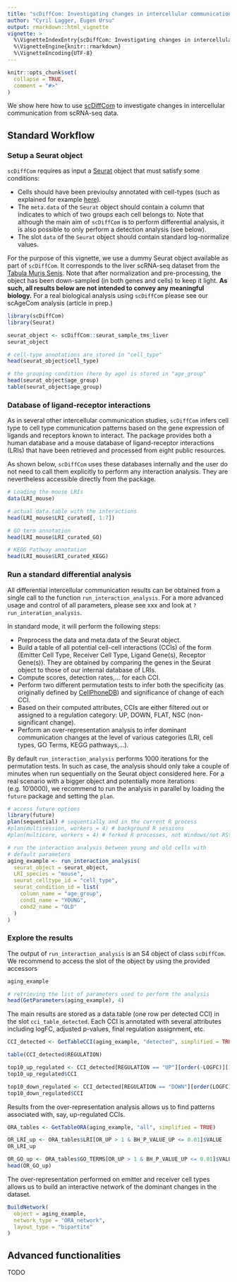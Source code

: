 ```yaml
---
title: "scDiffCom: Investigating changes in intercellular communication"
author: "Cyril Lagger, Eugen Ursu"
output: rmarkdown::html_vignette
vignette: >
  %\VignetteIndexEntry{scDiffCom: Investigating changes in intercellular communication}
  %\VignetteEngine{knitr::rmarkdown}
  %\VignetteEncoding{UTF-8}
---
```


```r
knitr::opts_chunk$set(
  collapse = TRUE,
  comment = "#>"
)
```

We show here how to use [scDiffCom](https://github.com/CyrilLagger/scDiffCom)
to investigate changes in intercellular communication from scRNA-seq data.

## Standard Workflow

### Setup a Seurat object

`scDiffCom` requires as input a [Seurat](https://satijalab.org/seurat/) object
that must satisfy some conditions:

* Cells should have been previoulsy annotated with cell-types (such as
explained for example
[here](https://satijalab.org/seurat/articles/pbmc3k_tutorial.html)).
* The `meta.data` of the `Seurat` object should contain a column that
indicates to which of two groups each cell belongs to. Note that although the 
main aim of `scDiffCom` is to perform differential analysis, it is also possible
to only perform a detection analysis (see below).
* The slot `data` of the `Seurat` object should contain standard log-normalize
values.

For the purpose of this vignette, we use a dummy Seurat object available as
part of `scDiffCom`. It corresponds to the liver scRNA-seq dataset from the
[Tabula Muris Senis](https://tabula-muris-senis.ds.czbiohub.org/). Note that
after normalization and pre-processing, the object has been down-sampled 
(in both genes and cells) to keep it light. **As such, all results below are not
intended to convey any meaningful biology.** For a real biological analysis
using `scDiffCom` please see our scAgeCom analysis (article in prep.)

```r
library(scDiffCom)
library(Seurat)

seurat_object <- scDiffCom::seurat_sample_tms_liver
seurat_object

# cell-type annotations are stored in "cell_type"
head(seurat_object$cell_type)

# the grouping condition (here by age) is stored in "age_group"
head(seurat_object$age_group)
table(seurat_object$age_group)

```

### Database of ligand-receptor interactions

As in several other intercellular communication studies, `scDiffCom` infers
cell type to cell type communication patterns based on the gene expression of
ligands and receptors known to interact. The package provides both a human 
database and a mouse database of ligand-receptor interactions (LRIs)
that have been retrieved and processed from eight public resources.

As shown below, `scDiffCom` uses these databases internally and the user
do not need to call them explicitly to perform any interaction analysis. They
are nevertheless accessible directly from the package.


```r

# Loading the mouse LRIs
data(LRI_mouse)

# actual data.table with the interactions
head(LRI_mouse$LRI_curated[, 1:7])

# GO term annotation
head(LRI_mouse$LRI_curated_GO)

# KEGG Pathway annotation
head(LRI_mouse$LRI_curated_KEGG)


```


### Run a standard differential analysis 

All differential intercellular communication results can be obtained from a 
single call to the function `run_interaction_analysis`. For a more advanced
usage and control of all parameters, please see xxx and look at
`?run_interation_analysis`.

In standard mode, it will perform the following steps:

 * Preprocess the data and meta.data of the Seurat object.
 * Build a table of all potential cell-cell interactions (CCIs) of the form
 (Emitter Cell Type, Receiver Cell Type, Ligand Gene(s), Receptor Gene(s)).
 They are obtained by comparing the genes in the Seurat object to those of our
 internal database of LRIs.
 * Compute scores, detection rates,... for each CCI.
 * Perform two different permutation tests to infer both the
 specificity (as originally defined by
 [CellPhoneDB](https://www.cellphonedb.org/)) and significance of change of 
 each CCI.
 * Based on their computed attributes, CCIs are either filtered out or
 assigned to a regulation category: UP, DOWN, FLAT, NSC (non-significant 
 change).
 * Perform an over-representation analysis to infer dominant communication 
 changes at the level of various categories (LRI, cell types, GO Terms,
 KEGG pathways,...).
 
By default `run_interaction_analysis` performs 1000 iterations for the
permutation tests. In such as case, the analysis should only take a couple of
minutes when run sequentially on the Seurat object considered here. For a real
scenario with a bigger object and potentially more iterations (e.g. 10'0000), we 
recommend to run the analysis in parallel by loading the `future` package and
setting the `plan`.


```r

# access future options
library(future)
plan(sequential) # sequentially and in the current R process
#plan(multisession, workers = 4) # background R sessions
#plan(multicore, workers = 4) # forked R processes, not Windows/not RStudio

# run the interaction analysis between young and old cells with
# default parameters
aging_example <- run_interaction_analysis(
  seurat_object = seurat_object,
  LRI_species = "mouse",
  seurat_celltype_id = "cell_type",
  seurat_condition_id = list(
    column_name = "age_group",
    cond1_name = "YOUNG",
    cond2_name = "OLD"
  )
)

```

### Explore the results

The output of `run_interaction_analysis` is an S4 object of class
`scDiffCom`. We recommend to access the slot of the object by using
the provided accessors

```r
aging_example

# retrieving the list of parameters used to perform the analysis
head(GetParameters(aging_example), 4)

```

The main results are stored as a data.table (one row per detected CCI) in
the slot `cci_table_detected`. Each CCI is annotated with several attributes
including logFC, adjusted p-values, final regulation assignment, etc.

```r

CCI_detected <- GetTableCCI(aging_example, "detected", simplified = TRUE)

table(CCI_detected$REGULATION)

top10_up_regulated <- CCI_detected[REGULATION == "UP"][order(-LOGFC)][1:10]
top10_up_regulated$CCI

top10_down_regulated <- CCI_detected[REGULATION == "DOWN"][order(LOGFC)][1:10]
top10_down_regulated$CCI


```
Results from the over-representation analysis allows us to find patterns
associated with, say, up-regulated CCIs.


```r

ORA_tables <- GetTableORA(aging_example, "all", simplified = TRUE)

OR_LRI_up <- ORA_tables$LRI[OR_UP > 1 & BH_P_VALUE_UP <= 0.01]$VALUE
OR_LRI_up

OR_GO_up <- ORA_tables$GO_TERMS[OR_UP > 1 & BH_P_VALUE_UP <= 0.01]$VALUE
head(OR_GO_up)

```

The over-representation performed on emitter and receiver cell types allows us 
to build an interactive network of the dominant changes in the dataset.

```r
BuildNetwork(
  object = aging_example,
  network_type = "ORA_network",
  layout_type = "bipartite"
)

```

## Advanced functionalities

TODO
